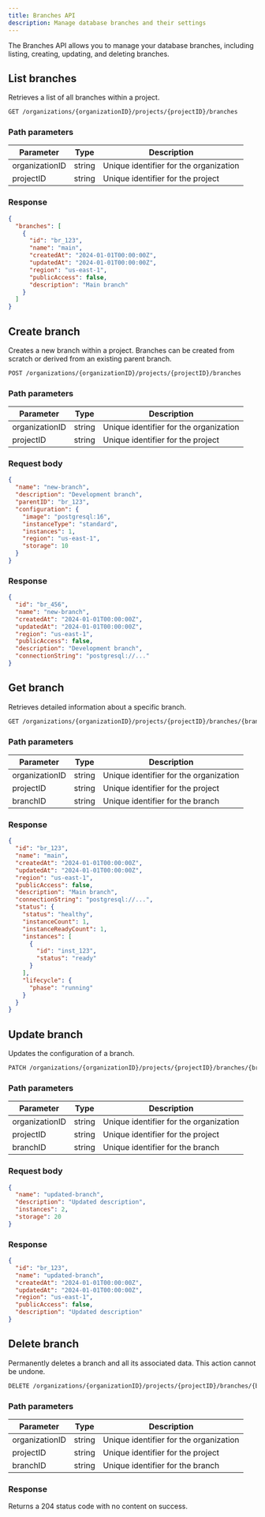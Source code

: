 ```yaml
---
title: Branches API
description: Manage database branches and their settings
---
```


The Branches API allows you to manage your database branches, including listing, creating, updating, and deleting branches.

## List branches

Retrieves a list of all branches within a project.

```bash
GET /organizations/{organizationID}/projects/{projectID}/branches
```

### Path parameters

| Parameter | Type | Description |
|-----------|------|-------------|
| organizationID | string | Unique identifier for the organization |
| projectID | string | Unique identifier for the project |

### Response

```json
{
  "branches": [
    {
      "id": "br_123",
      "name": "main",
      "createdAt": "2024-01-01T00:00:00Z",
      "updatedAt": "2024-01-01T00:00:00Z",
      "region": "us-east-1",
      "publicAccess": false,
      "description": "Main branch"
    }
  ]
}
```

## Create branch

Creates a new branch within a project. Branches can be created from scratch or derived from an existing parent branch.

```bash
POST /organizations/{organizationID}/projects/{projectID}/branches
```

### Path parameters

| Parameter | Type | Description |
|-----------|------|-------------|
| organizationID | string | Unique identifier for the organization |
| projectID | string | Unique identifier for the project |

### Request body

```json
{
  "name": "new-branch",
  "description": "Development branch",
  "parentID": "br_123",
  "configuration": {
    "image": "postgresql:16",
    "instanceType": "standard",
    "instances": 1,
    "region": "us-east-1",
    "storage": 10
  }
}
```

### Response

```json
{
  "id": "br_456",
  "name": "new-branch",
  "createdAt": "2024-01-01T00:00:00Z",
  "updatedAt": "2024-01-01T00:00:00Z",
  "region": "us-east-1",
  "publicAccess": false,
  "description": "Development branch",
  "connectionString": "postgresql://..."
}
```

## Get branch

Retrieves detailed information about a specific branch.

```bash
GET /organizations/{organizationID}/projects/{projectID}/branches/{branchID}
```

### Path parameters

| Parameter | Type | Description |
|-----------|------|-------------|
| organizationID | string | Unique identifier for the organization |
| projectID | string | Unique identifier for the project |
| branchID | string | Unique identifier for the branch |

### Response

```json
{
  "id": "br_123",
  "name": "main",
  "createdAt": "2024-01-01T00:00:00Z",
  "updatedAt": "2024-01-01T00:00:00Z",
  "region": "us-east-1",
  "publicAccess": false,
  "description": "Main branch",
  "connectionString": "postgresql://...",
  "status": {
    "status": "healthy",
    "instanceCount": 1,
    "instanceReadyCount": 1,
    "instances": [
      {
        "id": "inst_123",
        "status": "ready"
      }
    ],
    "lifecycle": {
      "phase": "running"
    }
  }
}
```

## Update branch

Updates the configuration of a branch.

```bash
PATCH /organizations/{organizationID}/projects/{projectID}/branches/{branchID}
```

### Path parameters

| Parameter | Type | Description |
|-----------|------|-------------|
| organizationID | string | Unique identifier for the organization |
| projectID | string | Unique identifier for the project |
| branchID | string | Unique identifier for the branch |

### Request body

```json
{
  "name": "updated-branch",
  "description": "Updated description",
  "instances": 2,
  "storage": 20
}
```

### Response

```json
{
  "id": "br_123",
  "name": "updated-branch",
  "createdAt": "2024-01-01T00:00:00Z",
  "updatedAt": "2024-01-01T00:00:00Z",
  "region": "us-east-1",
  "publicAccess": false,
  "description": "Updated description"
}
```

## Delete branch

Permanently deletes a branch and all its associated data. This action cannot be undone.

```bash
DELETE /organizations/{organizationID}/projects/{projectID}/branches/{branchID}
```

### Path parameters

| Parameter | Type | Description |
|-----------|------|-------------|
| organizationID | string | Unique identifier for the organization |
| projectID | string | Unique identifier for the project |
| branchID | string | Unique identifier for the branch |

### Response

Returns a 204 status code with no content on success. 